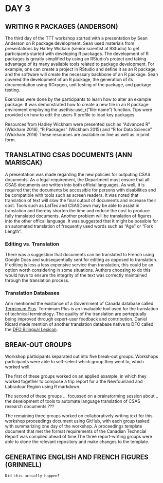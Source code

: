 # DAY 3

## WRITING **R** PACKAGES (ANDERSON)
The third day of the TTT workshop started with a presentation by Sean Anderson on R package development. Sean used materials from presentations by Harley Wickam (senior scientist at RStudio) to get participants started with developing R packages. The development of R packages is greatly simplified by using an RStudio's project and taking advantage of its many available tools related to package development. For example, one can create a project in RStudio and define it as an R package, and the software will create the necessary backbone of an R package. Sean covered the development of an R package, the generation of its documentation using ROxygen, unit testing of the package, and package testing.

Exercises were done by the participants to learn how to alter an example package.  It was demonstrated how to create a new file in an R package enviroment employing the usethis::use_r("file-name") function.  Tips were provided on how to edit the users R profile to load key packages.

Resources from Hadley Wickham were presented such as "Advanced R" (Wickham 2016), "R Packages" (Wickham 2015) and "R for Data Science" (Wickham 2016)  These resources are available on line as well as in print form.


## TRANSLATING CSAS DOCUMENTS (ANN MARISCAK)

A presentation was made regarding the new policies for outputing CSAS documents.  As a legal requirement, the Department must ensure that all CSAS documents are written into both official languages.  As well, it is required that the documents be accessible for persons with disabilities and be compatible with tools such as screen readers.  It was noted that translation of text will slow the final output of documents and increase their cost.  Tools such as LatTex and CSASDown may be able to assist in translation and thereby shorten the time and reduce the cost to produce fully translated documents.  Another problem will be translation of figures into the other offical language.  It was suggested that it might be possible for an automated translation of frequently used words such as "Age" or "Fork Length".

### Editing vs. Translation
There was a suggestion that documents can be translated to French using Google Docs and subsequentially sent for editing as opposed to translation. If editing is less a less expensive service than translation, this could be an option worth considering in some situations. Authors choosing to do this would have to ensure the integrity of the text was correctly maintained through the translation process.

### Translation Databases
Ann mentioned the existance of a Government of Canada database called [Termimum Plus](https://www.btb.termiumplus.gc.ca/tpv2alpha/alpha-eng.html?lang=eng). Termimum Plus is an invaluable tool used for the translation of technical terminology. The quality of the translation are perteptually being improved through expert-user feedback and contribution. Daniel Ricard made mention of another translation database native to DFO called the [DFO Bilingual Lexicon](http://address-needed.com).

## BREAK-OUT GROUPS

Workshop participants separated out into five break-out groups.  Workshops participants were able to self-select which group they went to, which worked well.

The first of these groups worked on an applied example, in which they worked together to compose a trip report for a the Newfounland and Labradour Region using R markdown.

The second of these groups ... focussed on a brainstorming session about .. the development of tools to automate language translation of CSAS research documents ???

The remaining three groups worked on collaboratively writing text for this workshop proceedings document using GitHub, with each group tasked with summarizing one day of the workshop. A proceedings template document that met the format requirements of the Canadian Techncial Report was compiled ahead of time.The three report-writing groups were able to clone the relevant repository and make changes to the template.

## GENERATING ENGLISH AND FRENCH FIGURES (GRINNELL)

`Did this actually happen?`

